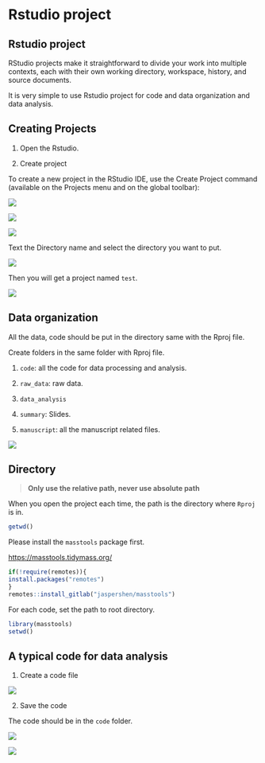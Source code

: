 # Rstudio project

## Rstudio project

RStudio projects make it straightforward to divide your work into multiple contexts, each with their own working directory, workspace, history, and source documents.

It is very simple to use Rstudio project for code and data organization and data analysis.

## Creating Projects

1.  Open the Rstudio.

2.  Create project

To create a new project in the RStudio IDE, use the Create Project command (available on the Projects menu and on the global toolbar):

![](figures/Screen-Shot%202.png)

![](figures/Screen-Shot%208.png)

![](figures/Screen-Shot%204.png)

Text the Directory name and select the directory you want to put.

![](figures/Screen-Shot%205.png)

Then you will get a project named `test`.

![](figures/Screen-Shot%206.png)

## Data organization

All the data, code should be put in the directory same with the Rproj file.

Create folders in the same folder with Rproj file.

1.  `code`: all the code for data processing and analysis.

2.  `raw_data`: raw data.

3.  `data_analysis`

4.  `summary`: Slides.

5.  `manuscript`: all the manuscript related files.

![](figures/Screen-Shot%207.png)

## Directory

> **Only use the relative path, never use absolute path**

When you open the project each time, the path is the directory where `Rproj` is in.

```r
getwd()
```

Please install the `masstools` package first.

<https://masstools.tidymass.org/>

```r
if(!require(remotes)){
install.packages("remotes")
}
remotes::install_gitlab("jaspershen/masstools")
```

For each code, set the path to root directory.

```r
library(masstools)
setwd()
```

## A typical code for data analysis

1.  Create a code file

![](figures/Screen-Shot%209.png)

2.  Save the code

The code should be in the `code` folder.

![](figures/Screen-Shot%2010.png)

![](figures/Screen-Shot%2011.png)
